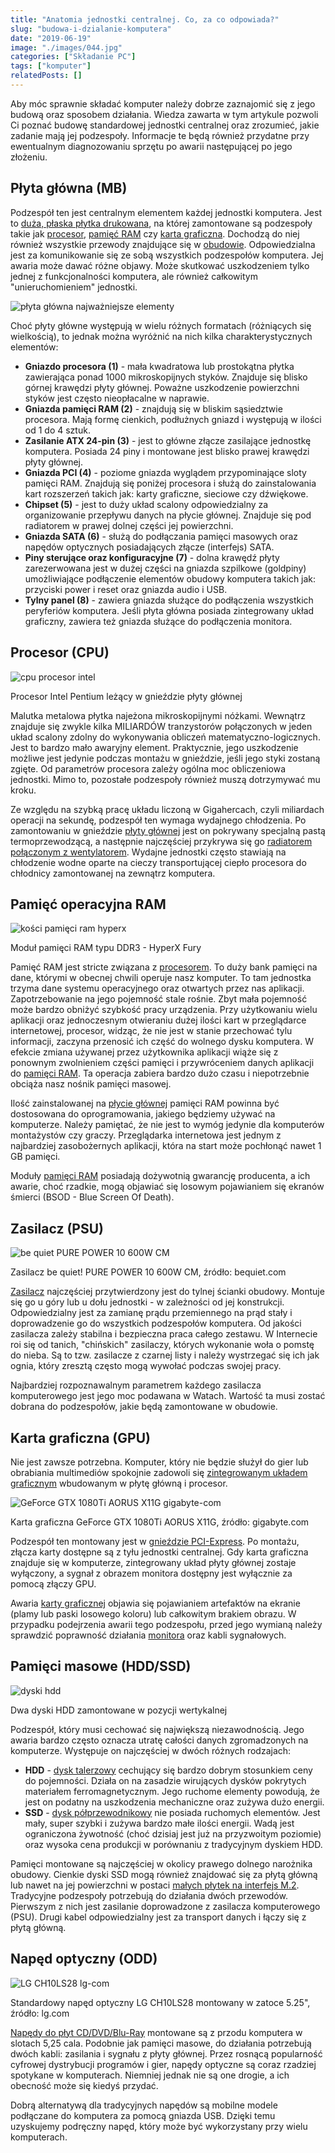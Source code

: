 ```yaml
---
title: "Anatomia jednostki centralnej. Co, za co odpowiada?"
slug: "budowa-i-dzialanie-komputera"
date: "2019-06-19"
image: "./images/044.jpg"
categories: ["Składanie PC"]
tags: ["komputer"]
relatedPosts: []
---
```


Aby móc sprawnie składać komputer należy dobrze zaznajomić się z jego budową oraz sposobem działania. Wiedza zawarta w tym artykule pozwoli Ci poznać budowę standardowej jednostki centralnej oraz zrozumieć, jakie zadanie mają jej podzespoły. Informacje te będą również przydatne przy ewentualnym diagnozowaniu sprzętu po awarii następującej po jego złożeniu.

## Płyta główna (MB)

Podzespół ten jest centralnym elementem każdej jednostki komputera. Jest to [duża, płaska płytka drukowana](/plyty-glowne-czesc-1/), na której zamontowane są podzespoły takie jak [procesor](/procesory/), [pamięć RAM](/pamieci-ram/) czy [karta graficzna](/karty-graficzne/). Dochodzą do niej również wszystkie przewody znajdujące się w [obudowie](/obudowy-czesc-1/). Odpowiedzialna jest za komunikowanie się ze sobą wszystkich podzespołów komputera. Jej awaria może dawać różne objawy. Może skutkować uszkodzeniem tylko jednej z funkcjonalności komputera, ale również całkowitym "unieruchomieniem" jednostki.

![płyta główna najważniejsze elementy](images/mobo-numeracja-768x768.jpg)

Choć płyty główne występują w wielu różnych formatach (różniących się wielkością), to jednak można wyróżnić na nich kilka charakterystycznych elementów:

- **Gniazdo procesora (1)** - mała kwadratowa lub prostokątna płytka zawierająca ponad 1000 mikroskopijnych styków. Znajduje się blisko górnej krawędzi płyty głównej. Poważne uszkodzenie powierzchni styków jest często nieopłacalne w naprawie.
- **Gniazda pamięci RAM (2)** - znajdują się w bliskim sąsiedztwie procesora. Mają formę cienkich, podłużnych gniazd i występują w ilości od 1 do 4 sztuk.
- **Zasilanie ATX 24-pin (3)** - jest to główne złącze zasilające jednostkę komputera. Posiada 24 piny i montowane jest blisko prawej krawędzi płyty głównej.
- **Gniazda PCI (4)** - poziome gniazda wyglądem przypominające sloty pamięci RAM. Znajdują się poniżej procesora i służą do zainstalowania kart rozszerzeń takich jak: karty graficzne, sieciowe czy dźwiękowe.
- **Chipset (5)** - jest to duży układ scalony odpowiedzialny za organizowanie przepływu danych na płycie głównej. Znajduje się pod radiatorem w prawej dolnej części jej powierzchni.
- **Gniazda SATA (6)** - służą do podłączania pamięci masowych oraz napędów optycznych posiadających złącze (interfejs) SATA.
- **Piny sterujące oraz konfiguracyjne (7)** - dolna krawędź płyty zarezerwowana jest w dużej części na gniazda szpilkowe (goldpiny) umożliwiające podłączenie elementów obudowy komputera takich jak: przyciski power i reset oraz gniazda audio i USB.
- **Tylny panel (8)** - zawiera gniazda służące do podłączenia wszystkich peryferiów komputera. Jeśli płyta główna posiada zintegrowany układ graficzny, zawiera też gniazda służące do podłączenia monitora.

## Procesor (CPU)

![cpu procesor intel](images/P1000230-1152x768.jpg)

<ImageDescription>Procesor Intel Pentium leżący w gnieździe płyty głównej</ImageDescription>

Malutka metalowa płytka najeżona mikroskopijnymi nóżkami. Wewnątrz znajduje się zwykle kilka MILIARDÓW tranzystorów połączonych w jeden układ scalony zdolny do wykonywania obliczeń matematyczno-logicznych. Jest to bardzo mało awaryjny element. Praktycznie, jego uszkodzenie możliwe jest jedynie podczas montażu w gnieździe, jeśli jego styki zostaną zgięte. Od parametrów procesora zależy ogólna moc obliczeniowa jednostki. Mimo to, pozostałe podzespoły również muszą dotrzymywać mu kroku.

Ze względu na szybką pracę układu liczoną w Gigahercach, czyli miliardach operacji na sekundę, podzespół ten wymaga wydajnego chłodzenia. Po zamontowaniu w gnieździe [płyty głównej](/plyty-glowne-czesc-1/) jest on pokrywany specjalną pastą termoprzewodzącą, a następnie najczęściej przykrywa się go [radiatorem połączonym z wentylatorem](/chlodzenie-komputera/). Wydajne jednostki często stawiają na chłodzenie wodne oparte na cieczy transportującej ciepło procesora do chłodnicy zamontowanej na zewnątrz komputera.

## Pamięć operacyjna RAM

![kości pamięci ram hyperx](images/P1000266-1152x768.jpg)

<ImageDescription>Moduł pamięci RAM typu DDR3 - HyperX Fury</ImageDescription>

Pamięć RAM jest stricte związana z [procesorem](/procesory/). To duży bank pamięci na dane, którymi w obecnej chwili operuje nasz komputer. To tam jednostka trzyma dane systemu operacyjnego oraz otwartych przez nas aplikacji. Zapotrzebowanie na jego pojemność stale rośnie. Zbyt mała pojemność może bardzo obniżyć szybkość pracy urządzenia. Przy użytkowaniu wielu aplikacji oraz jednoczesnym otwieraniu dużej ilości kart w przeglądarce internetowej, procesor, widząc, że nie jest w stanie przechować tylu informacji, zaczyna przenosić ich część do wolnego dysku komputera. W efekcie zmiana używanej przez użytkownika aplikacji wiąże się z ponownym zwolnieniem części pamięci i przywróceniem danych aplikacji do [pamięci RAM](/pamieci-ram/). Ta operacja zabiera bardzo dużo czasu i niepotrzebnie obciąża nasz nośnik pamięci masowej.

Ilość zainstalowanej na [płycie głównej](/plyty-glowne-czesc-1/) pamięci RAM powinna być dostosowana do oprogramowania, jakiego będziemy używać na komputerze. Należy pamiętać, że nie jest to wymóg jedynie dla komputerów montażystów czy graczy. Przeglądarka internetowa jest jednym z najbardziej zasobożernych aplikacji, która na start może pochłonąć nawet 1 GB pamięci.

Moduły [pamięci RAM](/pamieci-ram/) posiadają dożywotnią gwarancję producenta, a ich awarie, choć rzadkie, mogą objawiać się losowym pojawianiem się ekranów śmierci (BSOD - Blue Screen Of Death).

## Zasilacz (PSU)

![be quiet PURE POWER 10 600W CM](images/be-quiet-PURE-POWER-10-600W-CM-bequiet-com-1152x768.jpg)

<ImageDescription>Zasilacz be quiet! PURE POWER 10 600W CM, źródło: bequiet.com</ImageDescription>

[Zasilacz](/zasilacze/) najczęściej przytwierdzony jest do tylnej ścianki obudowy. Montuje się go u góry lub u dołu jednostki - w zależności od jej konstrukcji. Odpowiedzialny jest za zamianę prądu przemiennego na prąd stały i doprowadzenie go do wszystkich podzespołów komputera. Od jakości zasilacza zależy stabilna i bezpieczna praca całego zestawu. W Internecie roi się od tanich, "chińskich" zasilaczy, których wykonanie woła o pomstę do nieba. Są to tzw. zasilacze z czarnej listy i należy wystrzegać się ich jak ognia, który zresztą często mogą wywołać podczas swojej pracy.

Najbardziej rozpoznawalnym parametrem każdego zasilacza komputerowego jest jego moc podawana w Watach. Wartość ta musi zostać dobrana do podzespołów, jakie będą zamontowane w obudowie.

## Karta graficzna (GPU)

Nie jest zawsze potrzebna. Komputer, który nie będzie służył do gier lub obrabiania multimediów spokojnie zadowoli się [zintegrowanym układem graficznym](/procesory/) wbudowanym w płytę główną i procesor.

![GeForce GTX 1080Ti AORUS X11G gigabyte-com](images/GeForce-GTX-1080Ti-AORUS-X11G-gigabyte-com.jpg)

<ImageDescription>Karta graficzna GeForce GTX 1080Ti AORUS X11G, źródło: gigabyte.com</ImageDescription>

Podzespół ten montowany jest w [gnieździe PCI-Express](/plyty-glowne-czesc-2/). Po montażu, złącza karty dostępne są z tyłu jednostki centralnej. Gdy karta graficzna znajduje się w komputerze, zintegrowany układ płyty głównej zostaje wyłączony, a sygnał z obrazem monitora dostępny jest wyłącznie za pomocą złączy GPU.

Awaria [karty graficznej](/karty-graficzne/) objawia się pojawianiem artefaktów na ekranie (plamy lub paski losowego koloru) lub całkowitym brakiem obrazu. W przypadku podejrzenia awarii tego podzespołu, przed jego wymianą należy sprawdzić poprawność działania [monitora](/monitory-czesc-1/) oraz kabli sygnałowych.

## Pamięci masowe (HDD/SSD)

![dyski hdd](images/P1000331-1152x768.jpg)

<ImageDescription>Dwa dyski HDD zamontowane w pozycji wertykalnej</ImageDescription>

Podzespół, który musi cechować się największą niezawodnością. Jego awaria bardzo często oznacza utratę całości danych zgromadzonych na komputerze. Występuje on najczęściej w dwóch różnych rodzajach:

- **HDD** - [dysk talerzowy](/nosniki-pamieci-dyski-hdd-ssd/) cechujący się bardzo dobrym stosunkiem ceny do pojemności. Działa on na zasadzie wirujących dysków pokrytych materiałem ferromagnetycznym. Jego ruchome elementy powodują, że jest on podatny na uszkodzenia mechaniczne oraz zużywa dużo energii.
- **SSD** - [dysk półprzewodnikowy](/nosniki-pamieci-dyski-hdd-ssd/) nie posiada ruchomych elementów. Jest mały, super szybki i zużywa bardzo małe ilości energii. Wadą jest ograniczona żywotność (choć dzisiaj jest już na przyzwoitym poziomie) oraz wysoka cena produkcji w porównaniu z tradycyjnym dyskiem HDD.

Pamięci montowane są najczęściej w okolicy prawego dolnego narożnika obudowy. Cienkie dyski SSD mogą również znajdować się za płytą główną lub nawet na jej powierzchni w postaci [małych płytek na interfejs M.2](/dyski-ssd-m2/). Tradycyjne podzespoły potrzebują do działania dwóch przewodów. Pierwszym z nich jest zasilanie doprowadzone z zasilacza komputerowego (PSU). Drugi kabel odpowiedzialny jest za transport danych i łączy się z płytą główną.

## Napęd optyczny (ODD)

![LG CH10LS28 lg-com](images/LG-CH10LS28-lg-com.jpg)

<ImageDescription>Standardowy napęd optyczny LG CH10LS28 montowany w zatoce 5.25", źródło: lg.com</ImageDescription>

[Napędy do płyt CD/DVD/Blu-Ray](/napedy-optyczne/) montowane są z przodu komputera w slotach 5,25 cala. Podobnie jak pamięci masowe, do działania potrzebują dwóch kabli: zasilania i sygnału z płyty głównej. Przez rosnącą popularność cyfrowej dystrybucji programów i gier, napędy optyczne są coraz rzadziej spotykane w komputerach. Niemniej jednak nie są one drogie, a ich obecność może się kiedyś przydać.

<InfoBlock>Dobrą alternatywą dla tradycyjnych napędów są mobilne modele podłączane do komputera za pomocą gniazda USB. Dzięki temu uzyskujemy podręczny napęd, który może być wykorzystany przy wielu komputerach.</InfoBlock>

<AssemblingPcFooter nextPost='/okreslanie-potrzeb-i-wymagan/'/>
